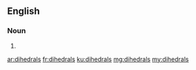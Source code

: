 ==English==

===Noun===
{{head|en|plural}}

# {{plural of|dihedral|lang=en|nocat=1}}

[[ar:dihedrals]]
[[fr:dihedrals]]
[[ku:dihedrals]]
[[mg:dihedrals]]
[[my:dihedrals]]
